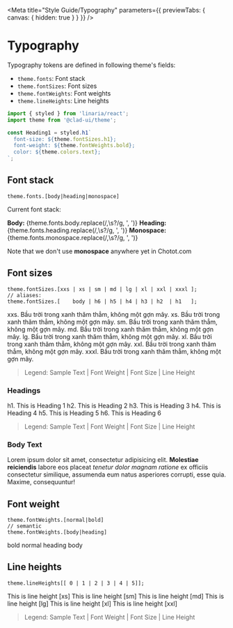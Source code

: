 
<Meta title="Style Guide/Typography" parameters={{ previewTabs: { canvas: { hidden: true } } }} />

# Typography

Typography tokens are defined in following theme's fields:

- `theme.fonts`: Font stack
- `theme.fontSizes`: Font sizes
- `theme.fontWeights`: Font weights
- `theme.lineHeights`: Line heights

```js
import { styled } from 'linaria/react';
import theme from '@clad-ui/theme';

const Heading1 = styled.h1`
  font-size: ${theme.fontSizes.h1};
  font-weight: ${theme.fontWeights.bold};
  color: ${theme.colors.text};
`;
```

## Font stack

```
theme.fonts.[body|heading|monospace]
```

Current font stack:

<Canvas>
  <Story name="Font Stacks">
    <Type as="p" font="body" fontWeight="normal" fontSize="body" lineHeight="md"><strong>Body:</strong> {theme.fonts.body.replace(/,\s?/g, ', ')}</Type>
    <Type as="p" font="heading" fontWeight="normal" fontSize="body" lineHeight="md"><strong>Heading:</strong> {theme.fonts.heading.replace(/,\s?/g, ', ')}</Type>
    <Type as="p" font="monospace" fontWeight="normal" fontSize="body" lineHeight="md"><strong>Monospace:</strong> {theme.fonts.monospace.replace(/,\s?/g, ', ')}</Type>
  </Story>
</Canvas>

Note that we don't use **monospace** anywhere yet in Chotot.com

## Font sizes

```
theme.fontSizes.[xxs | xs | sm | md | lg | xl | xxl | xxxl ];
// aliases:
theme.fontSizes.[    body | h6 | h5 | h4 | h3 | h2  | h1   ];
```

<Canvas>
  <Story name="Font Sizes">
    <Type as="p" fontWeight="" fontSize="xxs" lineHeight="md">xxs. Bầu trời trong xanh thăm thẳm, không một gợn mây.</Type>
    <Type as="p" fontWeight="" fontSize="xs" lineHeight="md">xs. Bầu trời trong xanh thăm thẳm, không một gợn mây.</Type>
    <Type as="p" fontWeight="" fontSize="sm" lineHeight="md">sm. Bầu trời trong xanh thăm thẳm, không một gợn mây.</Type>
    <Type as="p" fontWeight="" fontSize="md" lineHeight="md">md. Bầu trời trong xanh thăm thẳm, không một gợn mây.</Type>
    <Type as="p" fontWeight="" fontSize="lg" lineHeight="md">lg. Bầu trời trong xanh thăm thẳm, không một gợn mây.</Type>
    <Type as="p" fontWeight="" fontSize="xl" lineHeight="md">xl. Bầu trời trong xanh thăm thẳm, không một gợn mây.</Type>
    <Type as="p" fontWeight="" fontSize="xxl" lineHeight="md">xxl. Bầu trời trong xanh thăm thẳm, không một gợn mây.</Type>
    <Type as="p" fontWeight="" fontSize="xxxl" lineHeight="md">xxxl. Bầu trời trong xanh thăm thẳm, không một gợn mây.</Type>
  </Story>
</Canvas>

> Legend: Sample Text | Font Weight | Font Size | Line Height

### Headings

<Canvas>
  <Story name="Headings">
    <Type as="h1" fontWeight="bold" fontSize="h1" lineHeight="md">h1. This is Heading 1</Type>
    <Type as="h2" fontWeight="bold" fontSize="h2" lineHeight="md">h2. This is Heading 2</Type>
    <Type as="h3" fontWeight="bold" fontSize="h3" lineHeight="md">h3. This is Heading 3</Type>
    <Type as="h4" fontWeight="bold" fontSize="h4" lineHeight="md">h4. This is Heading 4</Type>
    <Type as="h5" fontWeight="bold" fontSize="h5" lineHeight="md">h5. This is Heading 5</Type>
    <Type as="h6" fontWeight="bold" fontSize="h6" lineHeight="md">h6. This is Heading 6</Type>
  </Story>
</Canvas>

> Legend: Sample Text | Font Weight | Font Size | Line Height

### Body Text

<Canvas>
  <Story name="Text">
    <Type as="p" fontSize="body" lineHeight="md">Lorem ipsum dolor sit amet, consectetur adipisicing elit. <strong>Molestiae reiciendis</strong> labore eos placeat <em>tenetur dolor magnam ratione</em> ex officiis consectetur similique, assumenda eum natus asperiores corrupti, esse quia. Maxime, consequuntur!</Type>
  </Story>
</Canvas>

## Font weight

```
theme.fontWeights.[normal|bold]
// semantic
theme.fontWeights.[body|heading]
```


<Canvas>
  <Story name="Font Weight">
    <Type as="p" fontWeight="bold" fontSize="body" lineHeight="md">bold</Type>
    <Type as="p" fontWeight="normal" fontSize="body" lineHeight="md">normal</Type>
    <Type as="p" fontWeight="heading" fontSize="body" lineHeight="md">heading</Type>
    <Type as="p" fontWeight="body" fontSize="body" lineHeight="md">body</Type>
  </Story>
</Canvas>

## Line heights

```
theme.lineHeights[[ 0 | 1 | 2 | 3 | 4 | 5]];
```

<Canvas>
  <Story name="Line Heights">
    <Type as="div" fontWeight="normal" fontSize="body" lineHeight="xs">This is line height [xs]</Type>
    <Type as="div" fontWeight="normal" fontSize="body" lineHeight="sm">This is line height [sm]</Type>
    <Type as="div" fontWeight="normal" fontSize="body" lineHeight="md">This is line height [md]</Type>
    <Type as="div" fontWeight="normal" fontSize="body" lineHeight="lg">This is line height [lg]</Type>
    <Type as="div" fontWeight="normal" fontSize="body" lineHeight="xl">This is line height [xl]</Type>
    <Type as="div" fontWeight="normal" fontSize="body" lineHeight="xxl">This is line height [xxl]</Type>
  </Story>
</Canvas>

> Legend: Sample Text | Font Weight | Font Size | Line Height
